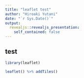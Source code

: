 ```yaml
---
title: "leaflet test"
author: "Hiroaki Yutani"
date: "`r Sys.Date()`"
output:
  revealjs::revealjs_presentation:
    self_contained: false
---
```


## test

<style type="text/css">
.leaflet-container img {
	max-height: none !important;
	border: none !important;
	}
</style>

```r
library(leaflet)

leaflet() %>% addTiles()
```